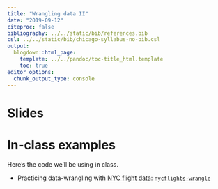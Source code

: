 ```yaml
---
title: "Wrangling data II"
date: "2019-09-12"
citeproc: false
bibliography: ../../static/bib/references.bib
csl: ../../static/bib/chicago-syllabus-no-bib.csl
output:
  blogdown::html_page:
    template: ../../pandoc/toc-title_html.template
    toc: true
editor_options: 
  chunk_output_type: console
---
```


# Slides


<!-- [Download the slides from today's lecture](/images//slides/05-wrangle1.pdf). -->


# In-class examples

Here's the code we'll be using in class. 

- Practicing data-wrangling with [NYC flight data](https://github.com/hadley/nycflights13): [<i class="fas fa-file-archive"></i> `nycflights-wrangle`](/files/nycflights-wrangle.R)



